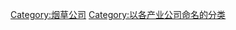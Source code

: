 {{Wikipedia category|hidden=yes|container=yes}}
{{Eponymous category}}

[[Category:烟草公司|Category:烟草公司]]
[[Category:以各产业公司命名的分类|Category:以各产业公司命名的分类]]